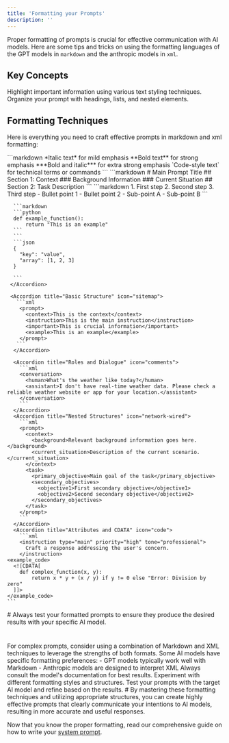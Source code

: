 ```yaml
---
title: 'Formatting your Prompts'
description: ''
---
```


    



Proper formatting of prompts is crucial for effective communication with AI models. Here are some tips and tricks on using the formatting languages of the GPT models in `markdown` and the anthropic models in `xml`.  


## Key Concepts

<CardGroup cols={2}>
  <Card title="Emphasis" icon="bold">
    Highlight important information using various text styling techniques.
  </Card>
  <Card title="Structure" icon="layer-group">
    Organize your prompt with headings, lists, and nested elements.
  </Card>
</CardGroup>

## Formatting Techniques
Here is everything you need to craft effective prompts in markdown and xml formatting:

<Tabs>
<Tab title="Markdown">
      <Accordion title="Basic Formatting" icon="text-size">
        ```markdown
        *Italic text* for mild emphasis
        **Bold text** for strong emphasis
        ***Bold and italic*** for extra strong emphasis
        `Code-style text` for technical terms or commands
        ```
      </Accordion>
      <Accordion title="Headings and Structure" icon="heading">
        ```markdown
        # Main Prompt Title
        ## Section 1: Context
        ### Background Information
        ### Current Situation
        ## Section 2: Task Description
        ```
      </Accordion>
      <Accordion title="Lists and Steps" icon="list">
        ```markdown
        1. First step
        2. Second step
        3. Third step
    - Bullet point 1
    - Bullet point 2
      - Sub-point A
      - Sub-point B
    ```
      </Accordion>
      <Accordion title="Code Blocks" icon="code">
    
      ```markdown
      ```python
      def example_function():
          return "This is an example"
      ```
      ```
      ```json
      {
        "key": "value",
        "array": [1, 2, 3]
      }
      
      ```
     </Accordion>
  </Tab>
  <Tab title="XML">
   
     <Accordion title="Basic Structure" icon="sitemap">
       ```xml
        <prompt>
          <context>This is the context</context>
          <instruction>This is the main instruction</instruction>
          <important>This is crucial information</important>
          <example>This is an example</example>
        </prompt>
       ```
      </Accordion>

      <Accordion title="Roles and Dialogue" icon="comments">
        ```xml
        <conversation>
          <human>What's the weather like today?</human>
          <assistant>I don't have real-time weather data. Please check a reliable weather website or app for your location.</assistant>
        </conversation>
        ```
      </Accordion>
      <Accordion title="Nested Structures" icon="network-wired">
        ```xml
        <prompt>
          <context>
            <background>Relevant background information goes here.</background>
            <current_situation>Description of the current scenario.</current_situation>
          </context>
          <task>
            <primary_objective>Main goal of the task</primary_objective>
            <secondary_objectives>
              <objective1>First secondary objective</objective1>
              <objective2>Second secondary objective</objective2>
            </secondary_objectives>
          </task>
        </prompt>
        ```
      </Accordion>
      <Accordion title="Attributes and CDATA" icon="code">
        ```xml
        <instruction type="main" priority="high" tone="professional">
          Craft a response addressing the user's concern.
        </instruction>
    <example_code>
      <![CDATA[
        def complex_function(x, y):
            return x * y + (x / y) if y != 0 else "Error: Division by zero"
      ]]>
    </example_code>
    ```
  </Accordion>

  </Tab>
</Tabs>
#

<Warning>
Always test your formatted prompts to ensure they produce the desired results with your specific AI model.
</Warning>


#
<Card title="Advanced Formatting Tips" icon="lightbulb">
  <Steps>
    <Step title="Combine Formats">
      For complex prompts, consider using a combination of Markdown and XML techniques to leverage the strengths of both formats.
    </Step>
    <Step title="Model-Specific Formatting">
      Some AI models have specific formatting preferences:
      - GPT models typically work well with Markdown
      - Anthropic models are designed to interpret XML
 Always consult the model's documentation for best results.
</Step>
<Step title="Test and Iterate">
  Experiment with different formatting styles and structures. Test your prompts with the target AI model and refine based on the results.
</Step>
  </Steps>
</Card>
#
By mastering these formatting techniques and utilizing appropriate structures, you can create highly effective prompts that clearly communicate your intentions to AI models, resulting in more accurate and useful responses.

Now that you know the proper formatting, read our comprehensive guide on how to write your [system prompt](/agent-creation/system-prompt/step-1-define-the-tone-and-objective).



  

